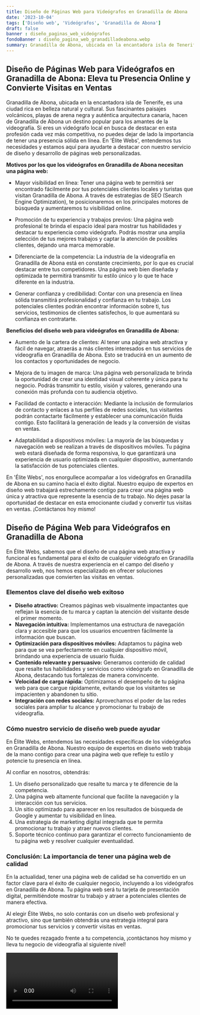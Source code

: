 ```yaml
---
title: Diseño de Páginas Web para Videógrafos en Granadilla de Abona
date: '2023-10-04'
tags: ['Diseño web', 'Videógrafos', 'Granadilla de Abona']
draft: false
banner : diseño_paginas_web_videógrafos
fondoBanner : diseño_pagina_web_granadilladeabona.webp
summary: Granadilla de Abona, ubicada en la encantadora isla de Tenerife, es una ciudad rica en belleza natural y cultural. Sus fascinantes paisajes volcánicos, playas de arena negra y auténtica arquitectura canaria, hacen de Granadilla de Abona un destino popular para los amantes de la videografía. Si eres un videógrafo local en busca de destacar en esta profesión cada vez más competitiva, no puedes dejar de lado la importancia de tener una presencia sólida en línea. En 'Élite Webs', entendemos tus necesidades y estamos aquí para ayudarte a destacar con nuestro servicio de diseño y desarrollo de páginas web personalizadas.
---
```


## Diseño de Páginas Web para Videógrafos en Granadilla de Abona: Eleva tu Presencia Online y Convierte Visitas en Ventas

Granadilla de Abona, ubicada en la encantadora isla de Tenerife, es una ciudad rica en belleza natural y cultural. Sus fascinantes paisajes volcánicos, playas de arena negra y auténtica arquitectura canaria, hacen de Granadilla de Abona un destino popular para los amantes de la videografía. Si eres un videógrafo local en busca de destacar en esta profesión cada vez más competitiva, no puedes dejar de lado la importancia de tener una presencia sólida en línea. En 'Élite Webs', entendemos tus necesidades y estamos aquí para ayudarte a destacar con nuestro servicio de diseño y desarrollo de páginas web personalizadas.

**Motivos por los que los videógrafos en Granadilla de Abona necesitan una página web:**

- Mayor visibilidad en línea: Tener una página web te permitirá ser encontrado fácilmente por tus potenciales clientes locales y turistas que visitan Granadilla de Abona. A través de estrategias de SEO (Search Engine Optimization), te posicionaremos en los principales motores de búsqueda y aumentaremos tu visibilidad online.

- Promoción de tu experiencia y trabajos previos: Una página web profesional te brinda el espacio ideal para mostrar tus habilidades y destacar tu experiencia como videógrafo. Podrás mostrar una amplia selección de tus mejores trabajos y captar la atención de posibles clientes, dejando una marca memorable.

- Diferenciarte de la competencia: La industria de la videografía en Granadilla de Abona está en constante crecimiento, por lo que es crucial destacar entre tus competidores. Una página web bien diseñada y optimizada te permitirá transmitir tu estilo único y lo que te hace diferente en la industria.

- Generar confianza y credibilidad: Contar con una presencia en línea sólida transmitirá profesionalidad y confianza en tu trabajo. Los potenciales clientes podrán encontrar información sobre ti, tus servicios, testimonios de clientes satisfechos, lo que aumentará su confianza en contratarte.

**Beneficios del diseño web para videógrafos en Granadilla de Abona:**

- Aumento de la cartera de clientes: Al tener una página web atractiva y fácil de navegar, atraerás a más clientes interesados en tus servicios de videografía en Granadilla de Abona. Esto se traducirá en un aumento de los contactos y oportunidades de negocio.

- Mejora de tu imagen de marca: Una página web personalizada te brinda la oportunidad de crear una identidad visual coherente y única para tu negocio. Podrás transmitir tu estilo, visión y valores, generando una conexión más profunda con tu audiencia objetivo.

- Facilidad de contacto e interacción: Mediante la inclusión de formularios de contacto y enlaces a tus perfiles de redes sociales, tus visitantes podrán contactarte fácilmente y establecer una comunicación fluida contigo. Esto facilitará la generación de leads y la conversión de visitas en ventas.

- Adaptabilidad a dispositivos móviles: La mayoría de las búsquedas y navegación web se realizan a través de dispositivos móviles. Tu página web estará diseñada de forma responsiva, lo que garantizará una experiencia de usuario optimizada en cualquier dispositivo, aumentando la satisfacción de tus potenciales clientes.

En 'Élite Webs', nos enorgullece acompañar a los videógrafos en Granadilla de Abona en su camino hacia el éxito digital. Nuestro equipo de expertos en diseño web trabajará estrechamente contigo para crear una página web única y atractiva que represente la esencia de tu trabajo. No dejes pasar la oportunidad de destacar en esta emocionante ciudad y convertir tus visitas en ventas. ¡Contáctanos hoy mismo!

<GifSeo />

<Cta />

## Diseño de Página Web para Videógrafos en Granadilla de Abona

En Élite Webs, sabemos que el diseño de una página web atractiva y funcional es fundamental para el éxito de cualquier videógrafo en Granadilla de Abona. A través de nuestra experiencia en el campo del diseño y desarrollo web, nos hemos especializado en ofrecer soluciones personalizadas que convierten las visitas en ventas.

### Elementos clave del diseño web exitoso

- **Diseño atractivo:** Creamos páginas web visualmente impactantes que reflejan la esencia de tu marca y captan la atención del visitante desde el primer momento.
- **Navegación intuitiva:** Implementamos una estructura de navegación clara y accesible para que los usuarios encuentren fácilmente la información que buscan.
- **Optimización para dispositivos móviles:** Adaptamos tu página web para que se vea perfectamente en cualquier dispositivo móvil, brindando una experiencia de usuario fluida.
- **Contenido relevante y persuasivo:** Generamos contenido de calidad que resalte tus habilidades y servicios como videógrafo en Granadilla de Abona, destacando tus fortalezas de manera convincente.
- **Velocidad de carga rápida:** Optimizamos el desempeño de tu página web para que cargue rápidamente, evitando que los visitantes se impacienten y abandonen tu sitio.
- **Integración con redes sociales:** Aprovechamos el poder de las redes sociales para ampliar tu alcance y promocionar tu trabajo de videografía.

### Cómo nuestro servicio de diseño web puede ayudar

En Élite Webs, entendemos las necesidades específicas de los videógrafos en Granadilla de Abona. Nuestro equipo de expertos en diseño web trabaja de la mano contigo para crear una página web que refleje tu estilo y potencie tu presencia en línea.

Al confiar en nosotros, obtendrás:

1. Un diseño personalizado que resalte tu marca y te diferencie de la competencia.
2. Una página web altamente funcional que facilite la navegación y la interacción con tus servicios.
3. Un sitio optimizado para aparecer en los resultados de búsqueda de Google y aumentar tu visibilidad en línea.
4. Una estrategia de marketing digital integrada que te permita promocionar tu trabajo y atraer nuevos clientes.
5. Soporte técnico continuo para garantizar el correcto funcionamiento de tu página web y resolver cualquier eventualidad.

### Conclusión: La importancia de tener una página web de calidad

En la actualidad, tener una página web de calidad se ha convertido en un factor clave para el éxito de cualquier negocio, incluyendo a los videógrafos en Granadilla de Abona. Tu página web será tu tarjeta de presentación digital, permitiéndote mostrar tu trabajo y atraer a potenciales clientes de manera efectiva.

Al elegir Élite Webs, no solo contarás con un diseño web profesional y atractivo, sino que también obtendrás una estrategia integral para promocionar tus servicios y convertir visitas en ventas.

No te quedes rezagado frente a tu competencia, ¡contáctanos hoy mismo y lleva tu negocio de videografía al siguiente nivel!

<Video />

<CtaBot job='Videógrafos' city='Granadilla de Abona'/>

<Gmaps query='Granadilla de Abona+españa+maps' />